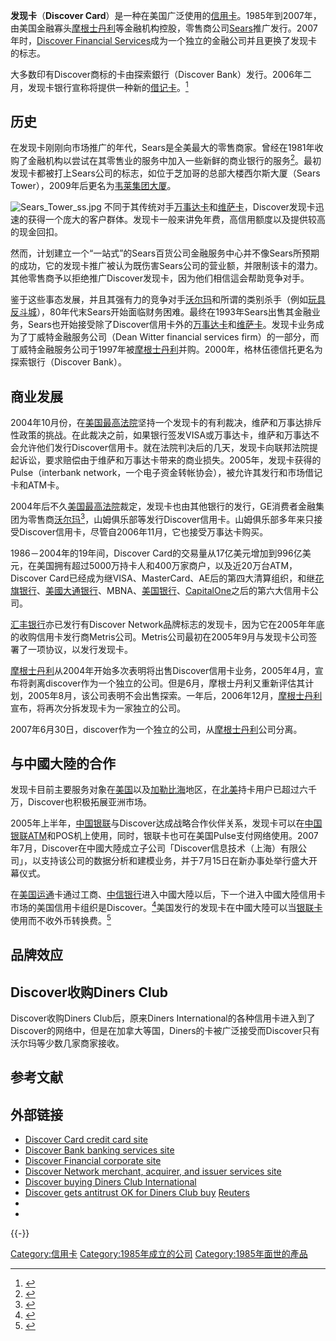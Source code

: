 {{noteTA
|1 = zh-hans:维萨;zh-hk:Visa;zh-tw:VISA;
}}
{{grammar|time=2018-04-09}}
{{Infobox company
| name             = 發現卡
| name_en          = Discover Card
| logo             = [[File:Discover_Card_logo.svg|175px]]
| caption          = 
| type             =
| genre            = 
| fate             = 
| predecessor      = 
| successor        = 
| foundation       = {{Start date and age|1985}}
| founder          = [[Sears|Sears]]
| defunct          = 
| location_city    = 
| location_country = 
| location         = 
| locations        = 
| area_served      = {{USA}}
| key_people       = 
| industry         = [[金融服務|金融服務]]
| products         = 
| services         = 
| revenue          = 
| operating_income = 
| net_income       = 
| aum              = 
| assets           = 
| equity           = 
| owner            = 
| num_employees    = 
| parent           = {{tsl|en|Dean Witter Reynolds}}<br>（1985–1997）<br>[[摩根士丹利|摩根士丹利]]<br>（1997–2007）<br>{{tsl|en|Discover Financial}}<br>（2007–現在）
| divisions        = 探索銀行（Discover Bank）
| subsid           = 
| homepage         = {{URL|discover.com}}
| footnotes        = 
| intl             = 
}}

'''发现卡'''（'''Discover Card'''）是一种在美国广泛使用的[[信用卡|信用卡]]。1985年到2007年，由美国金融寡头[[摩根士丹利|摩根士丹利]]等金融机构控股，零售商公司[http://en.wikipedia.org/wiki/Sears,_Roebuck_and_Company Sears]{{Wayback|url=http://en.wikipedia.org/wiki/Sears,_Roebuck_and_Company |date=20090831230154 }}推广发行。2007年时，[http://en.wikipedia.org/wiki/Discover_Financial   Discover Financial Services]{{Wayback|url=http://en.wikipedia.org/wiki/Discover_Financial |date=20090925070645 }}成为一个独立的金融公司并且更换了发现卡的标志。

大多数印有Discover商标的卡由探索銀行（Discover Bank）发行。2006年二月，发现卡银行宣称将提供一种新的[[借记卡|借记卡]]。<ref>{{cite press release
|title=Merger of Discover Financial Services and Pulse EFT Association closes following Pulse member approval
|publisher=[[Discover_Financial_Services|Discover Financial Services]]
|url=http://investorrelations.discoverfinancial.com/phoenix.zhtml?c=204177&p=irol-newsArticle&ID=1005801&highlight=
|date=2005-01-12
|accessdate=2007-10-22
|archive-date=2012-12-08
|archive-url=https://archive.today/20121208192231/http://investorrelations.discoverfinancial.com/phoenix.zhtml?c=204177&p=irol-newsArticle&ID=1005801&highlight=
|dead-url=yes
}}</ref>

== 历史 ==
在发现卡刚刚向市场推广的年代，Sears是全美最大的零售商家。曾经在1981年收购了金融机构以尝试在其零售业的服务中加入一些新鲜的商业银行的服务<ref>{{cite web
|title = A Brief Chronology of Sears History
|url = http://www.searsarchives.com/history/chronologies/chronology_brief.htm
|publisher = Sears Brands, LLC.
|accessdate = 2009-08-12
|archive-date = 2009-08-22
|archive-url = https://web.archive.org/web/20090822172515/http://www.searsarchives.com/history/chronologies/chronology_brief.htm
|dead-url = no
}}</ref>。最初发现卡都被打上Sears公司的标志，如位于芝加哥的总部大楼西尔斯大厦（Sears Tower），2009年后更名为[[韦莱集团大厦|韦莱集团大厦]]。  

[[File:Sears_Tower_ss.jpg|thumb]]
不同于其传统对手[[万事达卡|万事达卡]]和[[维萨卡|维萨卡]]，Discover发现卡迅速的获得一个庞大的客户群体。发现卡一般来讲免年费，高信用额度以及提供较高的现金回扣。
	
然而，计划建立一个“一站式”的Sears百货公司金融服务中心并不像Sears所预期的成功，它的发现卡推广被认为既伤害Sears公司的营业额，并限制该卡的潜力。其他零售商予以拒绝推广Discover发现卡，因为他们相信這会帮助竞争对手。

鉴于这些事态发展，并且其强有力的竞争对手[[沃尔玛|沃尔玛]]和所谓的类别杀手（例如[[玩具反斗城|玩具反斗城]]），80年代末Sears开始面临财务困难。最终在1993年Sears出售其金融业务，Sears也开始接受除了Discover信用卡外的[[万事达卡|万事达卡]]和[[维萨卡|维萨卡]]。发现卡业务成为了丁威特金融服务公司（Dean Witter financial services firm）的一部分，而丁威特金融服务公司于1997年被[[摩根士丹利|摩根士丹利]]并购。2000年，格林伍德信托更名为探索银行（Discover Bank）。

== 商业发展 ==
2004年10月份，在[[美国最高法院|美国最高法院]]坚持一个发现卡的有利裁决，维萨和万事达排斥性政策的挑战。在此裁决之前，如果银行签发VISA或万事达卡，维萨和万事达不会允许他们发行Discover信用卡。就在法院判决后的几天，发现卡向联邦法院提起诉讼，要求赔偿由于维萨和万事达卡带来的商业损失。2005年，发现卡获得的Pulse（interbank network，一个电子资金转帐协会），被允许其发行和市场借记卡和ATM卡。
	
2004年后不久[[美国最高法院|美国最高法院]]裁定，发现卡也由其他银行的发行，GE消费者金融集团为零售商[[沃尔玛|沃尔玛]]<ref>{{Cite web |url=http://gb.cri.cn/3821/2005/02/23/153@458430.htm |title=沃爾瑪推出自己的信用卡——發現卡 |accessdate=2011-12-03 |archive-date=2013-05-17 |archive-url=https://web.archive.org/web/20130517023047/http://gb.cri.cn/3821/2005/02/23/153@458430.htm |dead-url=no }}</ref>，山姆俱乐部等发行Discover信用卡。山姆俱乐部多年来只接受Discover信用卡，尽管自2006年11月，它也接受万事达卡购买。

1986－2004年的19年间，Discover Card的交易量从17亿美元增加到996亿美元，在美国拥有超过5000万持卡人和400万家商户，以及近20万台ATM，Discover Card已经成为继VISA、MasterCard、AE后的第四大清算组织，和继[[花旗银行|花旗银行]]、[[美國大通银行|美國大通银行]]、MBNA、[[美国银行|美国银行]]、[[CapitalOne|CapitalOne]]之后的第六大信用卡公司。
	
[[汇丰银行|汇丰银行]]亦已发行有Discover Network品牌标志的发现卡，因为它在2005年年底的收购信用卡发行商Metris公司。Metris公司最初在2005年9月与发现卡公司签署了一项协议，以发行发现卡。

[[摩根士丹利|摩根士丹利]]从2004年开始多次表明将出售Discover信用卡业务，2005年4月，宣布将剥离discover作为一个独立的公司。但是6月，摩根士丹利又重新评估其计划，2005年8月，该公司表明不会出售探索。一年后，2006年12月，[[摩根士丹利|摩根士丹利]]宣布，将再次分拆发现卡为一家独立的公司。

2007年6月30日，discover作为一个独立的公司，从[[摩根士丹利|摩根士丹利]]公司分离。

==与中國大陸的合作==
发现卡目前主要服务对象在[[美国|美国]]以及[[加勒比海|加勒比海]]地区，在[[北美|北美]]持卡用户已超过六千万，Discover也积极拓展亚洲市场。

2005年上半年，[[中国银联|中国银联]]与Discover达成战略合作伙伴关系，发现卡可以在[[中国银联|中国银联]]ATM和POS机上使用，同时，银联卡也可在美国Pulse支付网络使用。2007年7月，Discover在中國大陸成立子公司「Discover信息技术（上海）有限公司」，以支持该公司的数据分析和建模业务，并于7月15日在新办事处举行盛大开幕仪式。

在[[美国运通|美国运通]]卡通过工商、[[中信银行|中信银行]]进入中國大陸以后，下一个进入中國大陸信用卡市场的美国信用卡组织是Discover。<ref>{{cite web |url=http://www.icbc.com.cn/ICBC/%E7%89%A1%E4%B8%B9%E5%8D%A1/%E5%8D%A1%E7%89%87%E4%B8%96%E7%95%8C/%E6%A0%87%E5%87%86%E4%BA%A7%E5%93%81%E7%B3%BB%E5%88%97/%E6%A0%87%E5%87%86%E9%87%91%E6%99%AE%E5%8D%A1/%E5%B7%A5%E9%93%B6%E5%A4%A7%E6%9D%A5%E4%BF%A1%E7%94%A8%E5%8D%A1/%E5%B7%A5%E9%93%B6%E5%A4%A7%E6%9D%A5%E4%BF%A1%E7%94%A8%E5%8D%A1.htm |title=存档副本 |accessdate=2016-07-02 |deadurl=yes |archiveurl=https://web.archive.org/web/20160707054913/http://www.icbc.com.cn/icbc/%E7%89%A1%E4%B8%B9%E5%8D%A1/%E5%8D%A1%E7%89%87%E4%B8%96%E7%95%8C/%E6%A0%87%E5%87%86%E4%BA%A7%E5%93%81%E7%B3%BB%E5%88%97/%E6%A0%87%E5%87%86%E9%87%91%E6%99%AE%E5%8D%A1/%E5%B7%A5%E9%93%B6%E5%A4%A7%E6%9D%A5%E4%BF%A1%E7%94%A8%E5%8D%A1/%E5%B7%A5%E9%93%B6%E5%A4%A7%E6%9D%A5%E4%BF%A1%E7%94%A8%E5%8D%A1.htm |archivedate=2016-07-07 }}</ref>美国发行的发现卡在中國大陸可以当[[银联卡|银联卡]]使用而不收外币转换费。<ref>{{Cite web |url=https://www.discover.com/credit-cards/help-center/faqs/assets/DN_CUP_Wallet_Card.pdf |title=存档副本 |accessdate=2017-06-14 |archive-date=2016-01-16 |archive-url=https://web.archive.org/web/20160116030935/https://www.discover.com/credit-cards/help-center/faqs/assets/DN_CUP_Wallet_Card.pdf |dead-url=no }}</ref>

== 品牌效应 ==

== Discover收购Diners Club ==
Discover收购Diners Club后，原来Diners International的各种信用卡进入到了Discover的网络中，但是在加拿大等国，Diners的卡被广泛接受而Discover只有沃尔玛等少数几家商家接收。

== 参考文献 ==
{{Reflist|2}}

== 外部链接 ==
* [http://www.discover.com/ Discover Card credit card site]{{Wayback|url=http://www.discover.com/ |date=20111026003032 }}
* [http://www.discoverbank.com/ Discover Bank banking services site]{{Wayback|url=http://www.discoverbank.com/ |date=20090520130114 }}
* [http://www.discoverfinancial.com/ Discover Financial corporate site]{{Wayback|url=http://www.discoverfinancial.com/ |date=20090421235151 }}
* [http://www.discovernetwork.com/ Discover Network merchant, acquirer, and issuer services site]{{Wayback|url=http://www.discovernetwork.com/ |date=20090821144415 }}
* [https://web.archive.org/web/20091106150458/http://blogs.creditcards.com/2008/04/discover-acquires-diners-club-international.php Discover buying Diners Club International]
* [http://uk.reuters.com/article/marketsNewsUS/idUKN1354127220080513 Discover gets antitrust OK for Diners Club buy]{{Wayback|url=http://uk.reuters.com/article/marketsNewsUS/idUKN1354127220080513 |date=20090413040302 }} [[Reuters|Reuters]]
* {{Facebook|discover|Discover}}
* {{Twitter|discover|Discover}}

{{-}}
{{50 largest US banks}}
{{信用卡}}

[[Category:信用卡|Category:信用卡]]
[[Category:1985年成立的公司|Category:1985年成立的公司]]
[[Category:1985年面世的產品|Category:1985年面世的產品]]